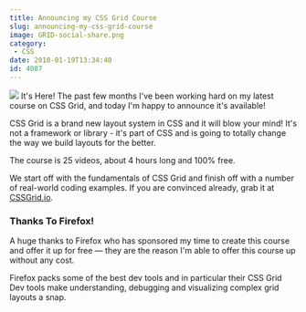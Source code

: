 ```yaml
---
title: Announcing my CSS Grid Course
slug: announcing-my-css-grid-course
image: GRID-social-share.png
category:
 - CSS
date: 2018-01-19T13:34:40
id: 4087
---
```


![](GRID-social-share-650x366.png)
It's Here! The past few months I've been working hard on my latest course on CSS Grid, and today I'm happy to announce it's available!

CSS Grid is a brand new layout system in CSS and it will blow your mind! It's not a framework or library - it's part of CSS and is going to totally change the way we build layouts for the better.

The course is 25 videos, about 4 hours long and 100% free.

We start off with the fundamentals of CSS Grid and finish off with a number of real-world coding examples. If you are convinced already, grab it at [CSSGrid.io](https://CSSGrid.io).

### Thanks To Firefox!

A huge thanks to Firefox who has sponsored my time to create this course and offer it up for free — they are the reason I'm able to offer this course up without any cost.

Firefox packs some of the best dev tools and in particular their CSS Grid Dev tools make understanding, debugging and visualizing complex grid layouts a snap.